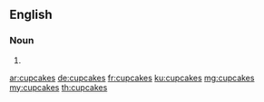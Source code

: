 ==English==

===Noun===
{{head|en|plural}}

# {{plural of|cupcake|lang=en}}

[[ar:cupcakes]]
[[de:cupcakes]]
[[fr:cupcakes]]
[[ku:cupcakes]]
[[mg:cupcakes]]
[[my:cupcakes]]
[[th:cupcakes]]